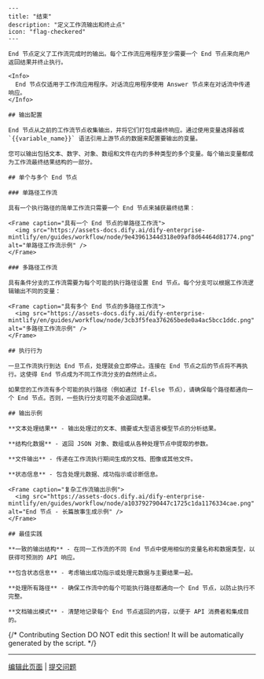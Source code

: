 ```mdx
---
title: "结束"
description: "定义工作流输出和终止点"
icon: "flag-checkered"
---

End 节点定义了工作流完成时的输出。每个工作流应用程序至少需要一个 End 节点来向用户返回结果并终止执行。

<Info>
  End 节点仅适用于工作流应用程序。对话流应用程序使用 Answer 节点来在对话流中传递响应。
</Info>

## 输出配置

End 节点从之前的工作流节点收集输出，并将它们打包成最终响应。通过使用变量选择器或 `{{variable_name}}` 语法引用上游节点的数据来配置要输出的变量。

您可以输出包括文本、数字、对象、数组和文件在内的多种类型的多个变量。每个输出变量都成为工作流最终结果结构的一部分。

## 单个与多个 End 节点

### 单路径工作流

具有一个执行路径的简单工作流只需要一个 End 节点来捕获最终结果：

<Frame caption="具有一个 End 节点的单路径工作流">
  <img src="https://assets-docs.dify.ai/dify-enterprise-mintlify/en/guides/workflow/node/9e43961344d318e09af8d64464d81774.png" alt="单路径工作流示例" />
</Frame>

### 多路径工作流

具有条件分支的工作流需要为每个可能的执行路径设置 End 节点。每个分支可以根据工作流逻辑输出不同的变量：

<Frame caption="具有多个 End 节点的多路径工作流">
  <img src="https://assets-docs.dify.ai/dify-enterprise-mintlify/en/guides/workflow/node/3cb3f5fea376265bede0a4ac5bcc1ddc.png" alt="多路径工作流示例" />
</Frame>

## 执行行为

一旦工作流执行到达 End 节点，处理就会立即停止。连接在 End 节点之后的节点将不再执行。这使得 End 节点成为不同工作流分支的自然终止点。

如果您的工作流有多个可能的执行路径（例如通过 If-Else 节点），请确保每个路径都通向一个 End 节点。否则，一些执行分支可能不会返回结果。

## 输出示例

**文本处理结果** - 输出处理过的文本、摘要或大型语言模型节点的分析结果。

**结构化数据** - 返回 JSON 对象、数组或从各种处理节点中提取的参数。

**文件输出** - 传递在工作流执行期间生成的文档、图像或其他文件。

**状态信息** - 包含处理元数据、成功指示或诊断信息。

<Frame caption="复杂工作流输出示例">
  <img src="https://assets-docs.dify.ai/dify-enterprise-mintlify/en/guides/workflow/node/a103792790447c1725c1da1176334cae.png" alt="End 节点 - 长篇故事生成示例" />
</Frame>

## 最佳实践

**一致的输出结构** - 在同一工作流的不同 End 节点中使用相似的变量名称和数据类型，以获得可预测的 API 响应。

**包含状态信息** - 考虑输出成功指示或处理元数据与主要结果一起。

**处理所有路径** - 确保工作流中的每个可能执行路径都通向一个 End 节点，以防止执行不完整。

**文档输出模式** - 清楚地记录每个 End 节点返回的内容，以便于 API 消费者和集成目的。
```

{/*
Contributing Section
DO NOT edit this section!
It will be automatically generated by the script.
*/}

---

[编辑此页面](https://github.com/langgenius/dify-docs/edit/main/zh-hans/documzh-hanstation/pages/nodes/zh-hansd.mdx) | [提交问题](https://github.com/langgenius/dify-docs/issues/new?template=docs.yml)

